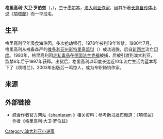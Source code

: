 '''格里高利·大卫·罗伯兹'''（{{lang-en|Gregory David Roberts}}，{{bd|1952年|6月|}}），生于[[墨尔本|墨尔本]]，[[澳大利亚|澳大利亚]][[作家|作家]]，因其所著[[长篇小说|长篇自传体小说]]《[[項塔蘭|項塔蘭]]》而一举成名。

== 生平 ==
格里高利早年吸食海洛因，多次抢劫银行，1978年被判19年监禁。1980年7月，格里高利从戒备森严的[[維多利亞州|维多利亚州]][[彭特里奇监狱|彭特里奇监狱]]（{{link-en|HM Prison Pentridge|HM Prison Pentridge}}）成功逃脱，后自[[新西兰|新西兰]]流亡[[印度|印度]]。1990年，格里高利因[[走私|走私]][[毒品|毒品]]在[[德国|德国]][[法兰克福|法兰克福]]被捕，后被引渡到澳大利亚，监禁6年后于1997年获释。出狱后，格里高利以印度长达近10年流亡生活为蓝本写下了《项塔兰》，2003年出版后一鸣惊人，成为专职畅销作家。

== 来源 ==
{{reflist}}

== 外部链接 ==
* 综合作者官方网站《[http://www.shantaram.com/ shantaram] {{Wayback|url=http://www.shantaram.com/ |date=20090822052856 }}》相关资料；参考[http://www.douban.com/event/10722073/discussion/16197326/ 新书发布频道]{{dead link|date=2018年3月 |bot=InternetArchiveBot |fix-attempted=yes }}：《项塔兰》作者《格里高利·大卫·罗伯兹》

{{Authority control}}
{{DEFAULTSORT:Roberts}}
[[Category:澳大利亚小说家|Category:澳大利亚小说家]]

{{澳大利亚小作品}}